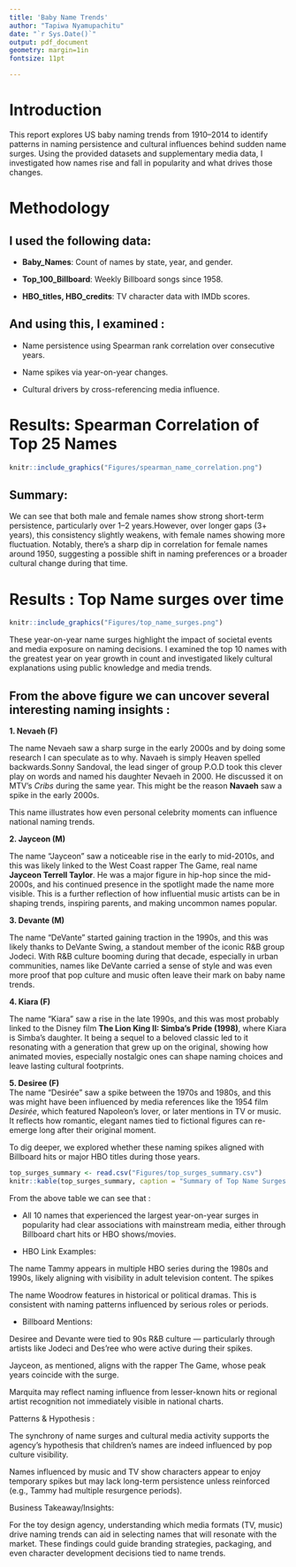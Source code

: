 ```yaml
---
title: 'Baby Name Trends'
author: "Tapiwa Nyamupachitu"
date: "`r Sys.Date()`"
output: pdf_document
geometry: margin=1in
fontsize: 11pt

---
```


\newpage

# Introduction

This report explores US baby naming trends from 1910–2014 to identify patterns in naming persistence and cultural influences behind sudden name surges. Using the provided datasets and supplementary media data, I investigated how names rise and fall in popularity and what drives those changes.






# Methodology
## I used the following data:

- **Baby_Names**: Count of names by state, year, and gender.

- **Top_100_Billboard**: Weekly Billboard songs since 1958.

- **HBO_titles, HBO_credits**: TV character data with IMDb scores.

## And using this, I examined :

 - Name persistence using Spearman rank correlation over consecutive years.

 - Name spikes via year-on-year changes.

 - Cultural drivers by cross-referencing media influence.
 

\newpage
# Results: Spearman Correlation of Top 25 Names
```r
knitr::include_graphics("Figures/spearman_name_correlation.png")
```

## Summary:

We can see that both male and female names show strong short-term persistence, particularly over 1–2 years.However, over longer gaps (3+ years), this consistency slightly weakens, with female names showing more fluctuation. Notably, there’s a sharp dip in correlation for female names around 1950, suggesting a possible shift in naming preferences or a broader cultural change during that time.

\newpage
# Results : Top Name surges over time
```r
knitr::include_graphics("Figures/top_name_surges.png")
```

These year-on-year name surges highlight the impact of societal events and media exposure on naming decisions. I examined the top 10 names with the greatest year on year growth in count and investigated likely cultural explanations using public knowledge and media trends.

## From the above figure we can uncover several interesting naming insights :

**1. Nevaeh (F)**  

The name Nevaeh saw a sharp surge in the early 2000s and by doing some research I can speculate as to why. Navaeh is simply Heaven spelled backwards.Sonny Sandoval, the lead singer of group P.O.D took this clever play on words and named his daughter Nevaeh in 2000. He discussed it on MTV's *Cribs* during the same year. This might be the reason **Navaeh** saw a spike in the early 2000s.

This name illustrates how even personal celebrity moments can influence national naming trends.

**2. Jayceon (M)**  

The name "Jayceon" saw a noticeable rise in the early to mid-2010s, and this was likely linked to the West Coast rapper The Game, real name **Jayceon Terrell Taylor**. He was a major figure in hip-hop since the mid-2000s, and his continued presence in the spotlight made the name more visible. This is a further reflection of how influential music artists can be in shaping trends, inspiring parents, and making uncommon names popular.

**3. Devante (M)**  

The name "DeVante" started gaining traction in the 1990s, and this was likely thanks to DeVante Swing, a standout member of the iconic R&B group Jodeci. With R&B culture booming during that decade, especially in urban communities, names like DeVante carried a sense of style and was even more proof that pop culture and music often leave their mark on baby name trends.

**4. Kiara (F)**  

The name "Kiara" saw a rise in the late 1990s, and this was most probably linked to the Disney film **The Lion King II: Simba’s Pride (1998)**, where Kiara is Simba’s daughter. It being a sequel to a beloved classic led to it resonating with a generation that grew up on the original, showing how animated movies, especially nostalgic ones can shape naming choices and leave lasting cultural footprints.

**5. Desiree (F)**  
The name "Desirée" saw a spike between the 1970s and 1980s, and this was might have been influenced by media references like the 1954 film *Desirée*, which featured Napoleon’s lover, or later mentions in TV or music. It reflects how romantic, elegant names tied to fictional figures can re-emerge long after their original moment. 



To dig deeper, we explored whether these naming spikes aligned with Billboard hits or major HBO titles during those years.


```r
top_surges_summary <- read.csv("Figures/top_surges_summary.csv")
knitr::kable(top_surges_summary, caption = "Summary of Top Name Surges and Media Links")
```

From the above table we can see that : 

- All 10 names that experienced the largest year-on-year surges in popularity     had clear associations with mainstream media, either through Billboard         chart hits or HBO shows/movies.

- HBO Link Examples:

The name Tammy appears in multiple HBO series during the 1980s and 1990s, likely aligning with visibility in adult television content. The spikes 

The name Woodrow features in historical or political dramas. This is consistent with naming patterns influenced by serious roles or periods.

- Billboard Mentions:

Desiree and Devante were tied to 90s R&B culture — particularly through artists like Jodeci and Des'ree who were active during their spikes.

Jayceon, as mentioned, aligns with the rapper The Game, whose peak years coincide with the surge.

Marquita may reflect naming influence from lesser-known hits or regional artist recognition not immediately visible in national charts.

Patterns & Hypothesis :

The synchrony of name surges and cultural media activity supports the agency's hypothesis that children’s names are indeed influenced by pop culture visibility.

Names influenced by music and TV show characters appear to enjoy temporary spikes but may lack long-term persistence unless reinforced (e.g., Tammy had multiple resurgence periods).

Business Takeaway/Insights:

For the toy design agency, understanding which media formats (TV, music) drive naming trends can aid in selecting names that will resonate with the market.
These findings could guide branding strategies, packaging, and even character development decisions tied to name trends.

